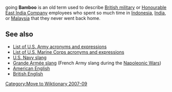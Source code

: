 {{dicdef}}
going '''Bamboo''' is an old term used to describe [[British military]] or [[Honourable East India Company]] employees who spent so much time in [[Indonesia]], [[India]], or [[Malaysia]] that they never went back home.

==See also==
* [[List of U.S. Army acronyms and expressions]]
* [[List of U.S. Marine Corps acronyms and expressions]]
* [[U.S. Navy slang]]
* [[Grande Armée slang]] (French Army slang during the [[Napoleonic Wars]])
* [[American English]]
* [[British English]]
[[Category:Move to Wiktionary 2007-09]]